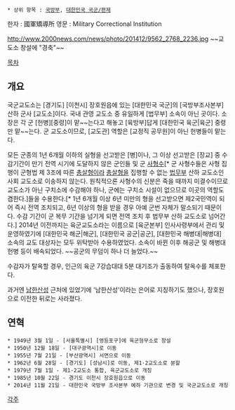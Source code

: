  * 상위 항목 : [[국방부]], [[대한민국 국군/편제]]

한자 : 國軍矯導所
영문 : Military Correctional Institution

http://www.2000news.com/news/photo/201412/9562_2768_2236.jpg
~~교도소 창설에 "경축"~~

[[목차]]

== 개요 ==
국군교도소는 [경기도] [이천시] 장호원읍에 있는 [대한민국 국군]의 [국방부조사본부] 산하 군사 [교도소]이다. 국내 관영 교도소 중 유일하게 [법무부] 소속이 아닌 곳이다. 소장은 각 군 [헌병][중령]이 맡~~는다고 해놓고 [육방부]답게 [대한민국 육군|육군] 중령만 맡~~는다. 군 교도소이므로, [교도관] 역할은 [교정직 공무원]이 아닌 헌병들이 맡는다.

모든 군종의 1년 6개월 이하의 실형을 선고받은 [병]이나, 그 이상 선고받은 [장교] 중 수감기간이 만기 전역 시기에 도달하지 않은 군인들 및 군 [[사형]]수[* 군 사형수들은 사형 집행이 군형법 제 3조에 따른 [[총살형]]이라 [[총살형]]을 집행할 수 없는 [[법무부]] 산하 교도소인 사회 교도소로 이송하지 않는다. 원칙적으론 사형수의 신분은 죽을 때까지 미결수이므로 교도소가 아닌 구치소에 수감해야 하나, 군에는 구치소 시설이 없으므로 이곳의 역할도 겸한다.]들을 수용한다.[* 1년 6개월 이상 6년 미만의 형을 선고받으면 제2국민역이 되어 즉시 전역 조치되고, 6년 이상의 형을 받을 경우 아예 군번 자체가 말소되기 때문이다. 수감 기간이 군 복무 기간을 넘기게 되면 전역 조치 후 법무부 산하 교도소로 넘어간다.] 2014년 이전까지는 육군교도소라는 이름으로 [육군본부] 인사사령부에서 관리 및 운영하였기에 [대한민국 해군|해군], [대한민국 공군|공군], [대한민국 해병대|해병대] 소속의 교도 대상자는 모두 위탁받아 수용하였었다. 소속이 바뀐 이후 해공군 및 해병대 헌병 등이 배속되었다. ~~공군의 무덤이 하나 더 늘었다.~~

수감자가 탈옥할 경우, 인근의 육군 7강습대대 5분 대기조가 출동하여 탈옥수를 체포한다.

과거엔 [[남한산성]] 근처에 있었기에 '남한산성'이라는 은어로 지칭하기도 했으나, 장호원으로 이전한 뒤로는 사라졌다.  

== 연혁 ==
 * 1949년 3월 1일 - [서울특별시] [영등포구]에 육군형무소로 창설
 * 1950년 12월 18일 - [대구광역시]로 이동
 * 1955년 7월 21일 - [부산광역시] 서면으로 이동
 * 1962년 6월 28일 - [경기도] [성남시]로 이동, 제1·2교도소로 분할
 * 1979년 7월 1일 - 제1·2교도소 통합, 육군교도소로 개칭
 * 1985년 10월 22일 - 경기도 이천시 장호원읍으로 이동
 * 2014년 11월 21일 - 대한민국 국방부 조사본부 예하 기관으로 변경 및 국군교도소로 개칭


[[각주]]
